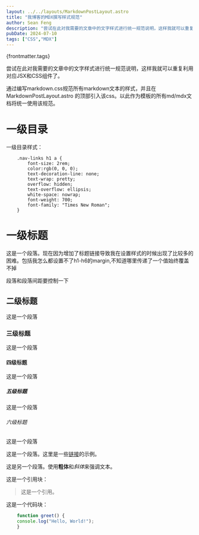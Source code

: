 ```yaml
---
layout: ../../layouts/MarkdownPostLayout.astro
title: "我博客的MDX撰写样式规范"
author: Sean Feng
description: "尝试在此对我需要的文章中的文字样式进行统一规范说明，这样我就可以重复利用对应JSX和CSS组件了"
pubDate: 2024-07-10
tags: ["CSS","MDX"]
---
```


{frontmatter.tags}

尝试在此对我需要的文章中的文字样式进行统一规范说明，这样我就可以重复利用对应JSX和CSS组件了。

通过编写markdown.css规范所有markdown文本的样式，并且在 MarkdownPostLayout.astro 的顶部引入该css。以此作为模板的所有md/mdx文档将统一使用该规范。

# 一级目录
<span class="mdhighlight">一级目录样式：</span>
```astro
    .nav-links h1 a {
        font-size: 2rem;
        color:rgb(0, 0, 0);
        text-decoration-line: none;
        text-wrap: pretty;
        overflow: hidden;
        text-overflow: ellipsis;
        white-space: nowrap;
        font-weight: 700;
        font-family: "Times New Roman";
    }
```




# 一级标题
这是一个段落。现在因为增加了标题链接导致我在设置样式的时候出现了比较多的困难。包括我怎么都设置不了h1-h6的margin,不知道哪里传递了一个值始终覆盖不掉

段落和段落间距要控制一下

## 二级标题
这是一个段落
### 三级标题
这是一个段落
#### 四级标题
这是一个段落
##### 五级标题
这是一个段落
###### 六级标题
这是一个段落


这是一个段落。这里是一些[链接](https://example.com)的示例。



这是另一个段落。使用**粗体**和*斜体*来强调文本。



这是一个引用块：

> 这是一个引用。

这是一个代码块：

```javascript
    function greet() {
    console.log("Hello, World!");
    }
```